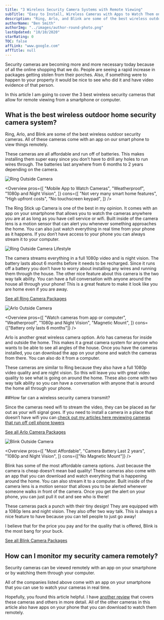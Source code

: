 ```yaml
---
title: "3 Wireless Security Camera Systems with Remote Viewing"
subTitle: "Easy to Install, Wireless Cameras with Apps to Watch Them on"
description: "Ring, Arlo, and Blink are some of the best wireless outdoor security cameras. All of these cameras come with an app on our smart phone to view things remotely. "
authorName: "Ben Smith"
authorImg: "../images/author-round-photo.png"
lastUpdated: "10/10/2020"
starRating: 0
TOC: false
affLink: "www.google.com"
affTitle: null
---
```



Security cameras are becoming more and more necessary today because of all the online shopping that we do. People are seeing a rapid increase in packages getting stolen from their porches. Also, if something were to happen to your property it would be nice to see who did it and have video evidence of that person.

In this article I am going to cover the 3 best wireless security cameras that allow for remote viewing from a smartphone or computer.

## What is the best wireless outdoor home security camera system?

Ring, Arlo, and Blink are some of the best wireless outdoor security cameras. All of these cameras come with an app on our smart phone to view things remotely.

These cameras are all affordable and run off of batteries. This makes installing them super easy since you don’t have to drill any holes to run wires through. The batteries last anywhere from 6 months to 2 years depending on the camera.

<StickyHeader
  title="Ring Stick Up Camera"
  link="https://amzn.to/2SnFjzD"
  id="Ring"
/>

![Ring Outside Camera](../images/ring/ring-stick-up-cam.jpg)

<Overview
  pros={[
    "Mobile App to Watch Cameras",
    "Weatherproof",
    "1080p and Night Vision",
  ]}
  cons={[
    "Not very many smart home features",
    "High upfront costs",
    "No touchscreen keypad",
  ]}
/>

The Ring Stick up Camera is one of the best in my opinion. It comes with an app on your smartphone that allows you to watch the cameras anywhere you are at as long as you have cell service or wifi. Built inside of the camera lens is a motion sensor that can alert you whenever something approaches the home. You can also just watch everything in real time from your phone as it happens. If you don’t have access to your phone you can always stream it to your computer.

![Ring Outside Camera Lifestyle](../images/ring/ring-camera-lifestyle.jpg)

The camera streams everything in a full 1080p video and is night vision. The battery lasts about 6 months before it needs to be recharged. Since it runs off a battery you don’t have to worry about installing any wires and running them through the house. The other nice feature about this camera is the two way talk ability. You can have a full conversation with anyone around the house all through your phone! This is a great feature to make it look like you are home even if you are away.

[See all Ring Camera Packages](https://amzn.to/2SnFjzD)

<StickyHeader
  title="Arlo Outside Camera"
  link="https://amzn.to/2HOeoLf"
  id="Arlo Outside Camera"
/>

![Arlo Outside Camera](../images/wireless-cameras/arlo.jpg)

<Overview
  pros={[
    "Watch cameras from app or computer",
    "Weatherproof",
    "1080p and Night Vision",
    "Magnetic Mount",
  ]}
  cons={["Battery only lasts 6 months"]}
/>

Arlo is another great wireless camera option. Arlo has cameras for inside and outside the home. This makes it a great camera system for anyone who wants to be able to see all angles of the house. Once you have the cameras installed, you can download the app on your phone and watch the cameras from there. You can also do it from a computer.

These cameras are similar to Ring because they also have a full 1080p video quality and are night vision. So this will leave you with great video quality to see what is going on around the home. These also come with two way talk ability so you can have a conversation with anyone that is around the home all through your phone.

##How far can a wireless security camera transmit?

Since the cameras need wifi to stream the video, they can be placed as far out as your wifi signal goes. If you need to install a camera in a place that doesn’t have wifi you can [check out my articles here reviewing cameras that run off cell phone towers](/posts//best-wireless-security-cameras-for-outdoors/)

[See all Arlo Camera Packages](https://amzn.to/2HOeoLf)

<StickyHeader
  title="Blink Outside Camera"
  link="https://amzn.to/3jsrpbf"
  id="Blink Outside Camera"
/>

![Blink Outside Camera](../images/wireless-cameras/blink.jpg)

<Overview
  pros={[
    "Most Affordable",
    "Camera Battery Last 2 years",
    "1080p and Night Vision",
  ]}
  cons={["No Magnetic Mount"]}
/>

Blink has some of the most affordable camera options. Just because the camera is cheap doesn’t mean bad quality! These cameras also come with an app that you can download and watch everything that is happening around the home. You can also stream it to a computer. Built inside of the camera lens is a motion sensor that allows you to be alerted whenever someone walks in front of the camera. Once you get the alert on your phone, you can just pull it out and see who is there!

These cameras pack a punch with their tiny design! They are equipped with a 1080p lens and night vision. They also offer two way talk. This is always a nice feature to have because you can tell people to just go away!

I believe that for the price you pay and for the quality that is offered, Blink is the most bang for your buck.

[See all Blink Camera Packages](https://amzn.to/3jsrpbf)

## How can I monitor my security camera remotely?

Security cameras can be viewed remotely with an app on your smartphone or by watching them through your computer.

All of the companies listed above come with an app on your smartphone that you can use to watch your cameras in real time.

Hopefully, you found this article helpful. I have [another review](/posts/best-battery-powered-security-cameras-for-outdoors) that covers these cameras and others in more detail. All of the other cameras in this article also have apps on your phone that you can download to watch them remotely.
